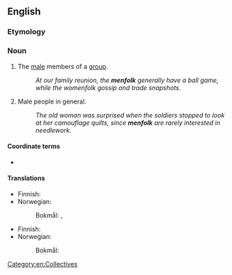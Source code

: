 ==English==

===Etymology===
{{compound|men|folk|lang=en}}

===Noun===
{{en-plural noun}}

# The [[male]] members of a [[group]].
#: ''At our family reunion, the '''menfolk''' generally have a ball game, while the womenfolk gossip and trade snapshots.''
# Male people in general.
#: ''The old woman was surprised when the soldiers stopped to look at her camouflage quilts, since '''menfolk''' are rarely interested in needlework.''

====Coordinate terms====
* {{l|en|womenfolk}}

====Translations====
{{trans-top|men collectively}}
* Finnish: {{t|fi|miesväki}}
* Norwegian:
*: Bokmål: {{t+|nb|mannfolk|n|n-p}}, {{t|nb|på sverdsiden}}
{{trans-mid}}
{{trans-bottom}}

{{trans-top|adult male members of a community}}
* Finnish: {{t|fi|miesväki}}
* Norwegian:
*: Bokmål: {{t+|nb|mannfolk|n-p}}
{{trans-mid}}
{{trans-bottom}}

[[Category:en:Collectives]]
